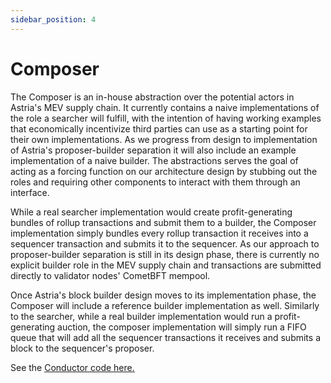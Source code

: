 ```yaml
---
sidebar_position: 4
---
```


# Composer


<DeploymentsRedirect />

The Composer is an in-house abstraction over the potential actors in Astria's
MEV supply chain. It currently contains a naive implementations of the role a
searcher will fulfill, with the intention of having working examples that
economically incentivize third parties can use as a starting point for their
own implementations. As we progress from design to implementation of Astria's
proposer-builder separation it will also include an example implementation of a
naive builder. The abstractions serves the goal of acting as a forcing function
on our architecture design by stubbing out the roles and requiring other
components to interact with them through an interface.

While a real searcher implementation would create profit-generating bundles of rollup transactions and submit them to a builder, the Composer implementation simply bundles every rollup transaction it receives into a sequencer transaction and submits it to the sequencer. As our approach to proposer-builder separation is still in its design phase, there is currently no explicit builder role in the MEV supply chain and transactions are submitted directly to validator nodes' CometBFT mempool.

Once Astria's block builder design moves to its implementation phase, the Composer will include a reference builder implementation as well. Similarly to the searcher, while a real builder implementation would run a profit-generating auction, the composer implementation will simply run a FIFO queue that will add all the sequencer transactions it receives and submits a block to the sequencer's proposer.

See the [Conductor code
here.](https://github.com/astriaorg/astria/tree/main/crates/astria-conductor)
